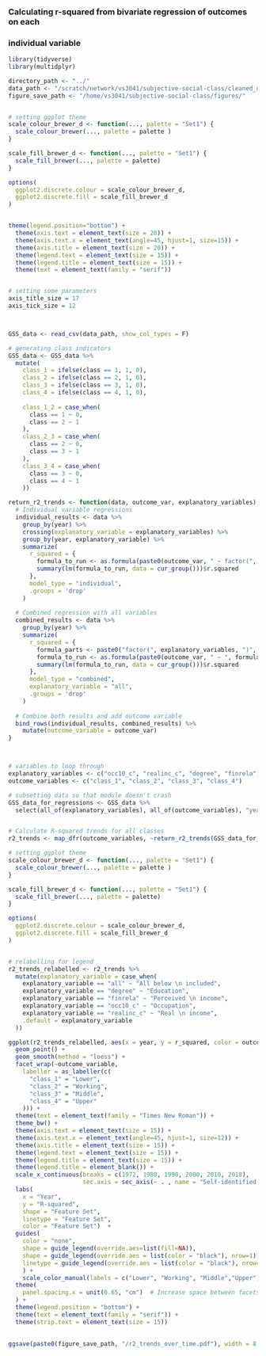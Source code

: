 ### Calculating r-squared from bivariate regression of outcomes on each 
### individual variable

```r
library(tidyverse)
library(multidplyr)

directory_path <- "../"
data_path <- "/scratch/network/vs3041/subjective-social-class/cleaned_data/GSS_cross_section_clean.csv"
figure_save_path <- "/home/vs3041/subjective-social-class/figures/"


# setting ggplot theme
scale_colour_brewer_d <- function(..., palette = "Set1") {
  scale_colour_brewer(..., palette = palette )
}

scale_fill_brewer_d <- function(..., palette = "Set1") {
  scale_fill_brewer(..., palette = palette)
}

options(
  ggplot2.discrete.colour = scale_colour_brewer_d,
  ggplot2.discrete.fill = scale_fill_brewer_d
)


theme(legend.position="bottom") +
  theme(axis.text = element_text(size = 20)) +
  theme(axis.text.x = element_text(angle=45, hjust=1, size=15)) +
  theme(axis.title = element_text(size = 20)) +
  theme(legend.text = element_text(size = 15)) + 
  theme(legend.title = element_text(size = 15)) +
  theme(text = element_text(family = "serif")) 


# setting some parameters
axis_title_size = 17
axis_tick_size = 12



GSS_data <- read_csv(data_path, show_col_types = F)

# generating class indicators 
GSS_data <- GSS_data %>%
  mutate(
    class_1 = ifelse(class == 1, 1, 0),
    class_2 = ifelse(class == 2, 1, 0),
    class_3 = ifelse(class == 3, 1, 0),
    class_4 = ifelse(class == 4, 1, 0),
    
    class_1_2 = case_when(
      class == 1 ~ 0,
      class == 2 ~ 1
    ),
    class_2_3 = case_when(
      class == 2 ~ 0,
      class == 3 ~ 1
    ),
    class_3_4 = case_when(
      class == 3 ~ 0,
      class == 4 ~ 1
    ))

```

```r

return_r2_trends <- function(data, outcome_var, explanatory_variables) {
  # Individual variable regressions
  individual_results <- data %>%
    group_by(year) %>%
    crossing(explanatory_variable = explanatory_variables) %>%
    group_by(year, explanatory_variable) %>%
    summarize(
      r_squared = {
        formula_to_run <- as.formula(paste0(outcome_var, " ~ factor(", explanatory_variable, ")"))
        summary(lm(formula_to_run, data = cur_group()))$r.squared
      },
      model_type = "individual",
      .groups = 'drop'
    )
    
  # Combined regression with all variables
  combined_results <- data %>%
    group_by(year) %>%
    summarize(
      r_squared = {
        formula_parts <- paste0("factor(", explanatory_variables, ")", collapse = " + ")
        formula_to_run <- as.formula(paste0(outcome_var, " ~ ", formula_parts))
        summary(lm(formula_to_run, data = cur_group()))$r.squared
      },
      model_type = "combined",
      explanatory_variable = "all",
      .groups = 'drop'
    )
    
  # Combine both results and add outcome variable
  bind_rows(individual_results, combined_results) %>%
    mutate(outcome_variable = outcome_var)
}



# variables to loop through
explanatory_variables <- c("occ10_c", "realinc_c", "degree", "finrela")
outcome_variables <- c("class_1", "class_2", "class_3", "class_4")

# subsetting data so that module doesn't crash
GSS_data_for_regressions <- GSS_data %>%
  select(all_of(explanatory_variables), all_of(outcome_variables), "year")


# Calculate R-squared trends for all classes
r2_trends <- map_dfr(outcome_variables, ~return_r2_trends(GSS_data_for_regressions, .x, explanatory_variables))

```


```r

# setting ggplot theme
scale_colour_brewer_d <- function(..., palette = "Set1") {
  scale_colour_brewer(..., palette = palette )
}

scale_fill_brewer_d <- function(..., palette = "Set1") {
  scale_fill_brewer(..., palette = palette)
}

options(
  ggplot2.discrete.colour = scale_colour_brewer_d,
  ggplot2.discrete.fill = scale_fill_brewer_d
)


# relabelling for legend 
r2_trends_relabelled <- r2_trends %>%
  mutate(explanatory_variable = case_when(
    explanatory_variable == "all" ~ "All below \n included",
    explanatory_variable == "degree" ~ "Education",
    explanatory_variable == "finrela" ~ "Perceived \n income",
    explanatory_variable == "occ10_c" ~ "Occupation",
    explanatory_variable == "realinc_c" ~ "Real \n income",
    .default = explanatory_variable
  ))

ggplot(r2_trends_relabelled, aes(x = year, y = r_squared, color = outcome_variable, linetype=explanatory_variable, shape=explanatory_variable)) +
  geom_point() +
  geom_smooth(method = "loess") +
  facet_wrap(~outcome_variable, 
    labeller = as_labeller(c(
      "class_1" = "Lower",
      "class_2" = "Working",
      "class_3" = "Middle",
      "class_4" = "Upper"
    ))) +
  theme(text = element_text(family = "Times New Roman")) +
  theme_bw() +
  theme(axis.text = element_text(size = 15)) +
  theme(axis.text.x = element_text(angle=45, hjust=1, size=12)) +
  theme(axis.title = element_text(size = 15)) +
  theme(legend.text = element_text(size = 15)) + 
  theme(legend.title = element_text(size = 15)) +
  theme(legend.title = element_blank()) +
  scale_x_continuous(breaks = c(1972, 1980, 1990, 2000, 2010, 2018), 
                     sec.axis = sec_axis(~ . , name = "Self-identified Class:", breaks = NULL, labels = NULL)) +  # adding second axis up top
  labs(
    x = "Year",
    y = "R-squared",
    shape = "Feature Set",
    linetype = "Feature Set",
    color = "Feature Set")  +
  guides(
    color = "none",
    shape = guide_legend(override.aes=list(fill=NA)),
    shape = guide_legend(override.aes = list(color = "black"), nrow=1),
    linetype = guide_legend(override.aes = list(color = "black"), nrow=1)
    ) + 
    scale_color_manual(labels = c("Lower", "Working", "Middle","Upper"), values = c('chartreuse3', 'dodgerblue3', "firebrick3", "gold3")) +
  theme(
    panel.spacing.x = unit(0.65, "cm")  # Increase space between facets so labels don't overlap
  ) +
  theme(legend.position = "bottom") + 
  theme(text = element_text(family = "serif")) +
  theme(strip.text = element_text(size = 15))
  

ggsave(paste0(figure_save_path, "/r2_trends_over_time.pdf"), width = 8, height = 8)



```